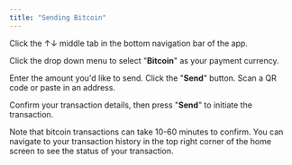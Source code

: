 ```yaml
---
title: "Sending Bitcoin"
---
```


Click the ↑↓ middle tab in the bottom navigation bar of the app.

Click the drop down menu to select "**Bitcoin**" as your payment currency.

Enter the amount you'd like to send. Click the "**Send**" button. Scan a QR code or paste in an address.

Confirm your transaction details, then press "**Send**" to initiate the transaction.

Note that bitcoin transactions can take 10-60 minutes to confirm. You can navigate to your transaction history in the top right corner of the home screen to see the status of your transaction.